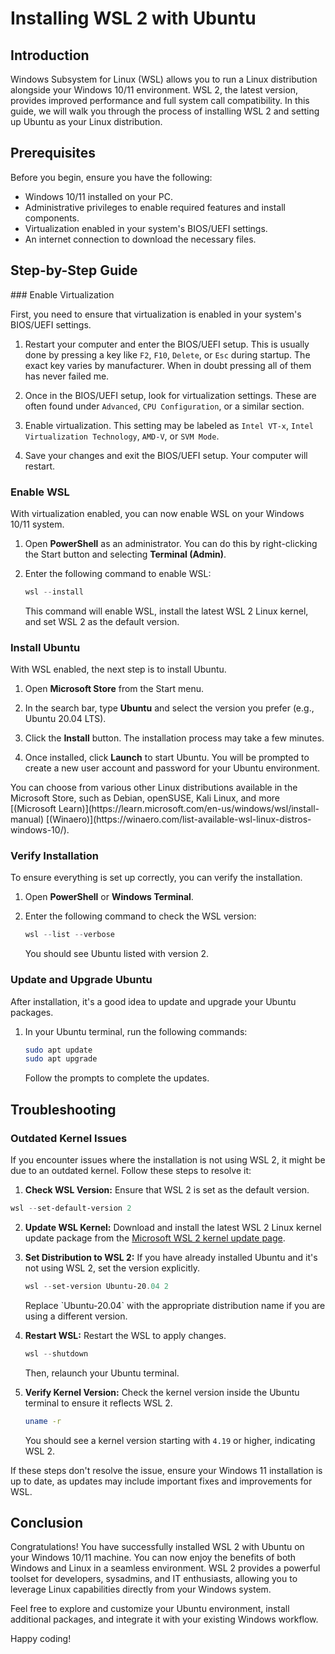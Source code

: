 
# Installing WSL 2 with Ubuntu

## Introduction

Windows Subsystem for Linux (WSL) allows you to run a Linux distribution
alongside your Windows 10/11 environment. WSL 2, the latest version, provides
improved performance and full system call compatibility. In this guide, we will
walk you through the process of installing WSL 2 and setting up Ubuntu as your
Linux distribution.

## Prerequisites

Before you begin, ensure you have the following:

- Windows 10/11 installed on your PC.
- Administrative privileges to enable required features and install components.
- Virtualization enabled in your system's BIOS/UEFI settings.
- An internet connection to download the necessary files.

## Step-by-Step Guide

<Steps>
### Enable Virtualization

First, you need to ensure that virtualization is enabled in your system's
BIOS/UEFI settings.

1. Restart your computer and enter the BIOS/UEFI setup. This is usually done by
   pressing a key like `F2`, `F10`, `Delete`, or `Esc` during startup. The exact
   key varies by manufacturer. When in doubt pressing all of them has never
   failed me.

2. Once in the BIOS/UEFI setup, look for virtualization settings. These are
   often found under `Advanced`, `CPU Configuration`, or a similar section.

3. Enable virtualization. This setting may be labeled as `Intel VT-x`,
   `Intel Virtualization Technology`, `AMD-V`, or `SVM Mode`.

4. Save your changes and exit the BIOS/UEFI setup. Your computer will restart.

### Enable WSL

With virtualization enabled, you can now enable WSL on your Windows 10/11
system.

1. Open **PowerShell** as an administrator. You can do this by right-clicking
   the Start button and selecting **Terminal (Admin)**.

2. Enter the following command to enable WSL:

   ```powershell copy
   wsl --install
   ```

   <Callout type="info">
     This command will enable WSL, install the latest WSL 2 Linux kernel, and
     set WSL 2 as the default version.
   </Callout>

### Install Ubuntu

With WSL enabled, the next step is to install Ubuntu.

1. Open **Microsoft Store** from the Start menu.

2. In the search bar, type **Ubuntu** and select the version you prefer (e.g.,
   Ubuntu 20.04 LTS).

3. Click the **Install** button. The installation process may take a few
   minutes.

4. Once installed, click **Launch** to start Ubuntu. You will be prompted to
   create a new user account and password for your Ubuntu environment.

<Callout type="default">
  You can choose from various other Linux distributions available in the
  Microsoft Store, such as Debian, openSUSE, Kali Linux, and more [(Microsoft
  Learn)](https://learn.microsoft.com/en-us/windows/wsl/install-manual)
  [(Winaero)](https://winaero.com/list-available-wsl-linux-distros-windows-10/).
</Callout>

### Verify Installation

To ensure everything is set up correctly, you can verify the installation.

1. Open **PowerShell** or **Windows Terminal**.

2. Enter the following command to check the WSL version:

   ```powershell copy
   wsl --list --verbose
   ```

   You should see Ubuntu listed with version 2.

### Update and Upgrade Ubuntu

After installation, it's a good idea to update and upgrade your Ubuntu packages.

1. In your Ubuntu terminal, run the following commands:

   ```bash copy
   sudo apt update
   sudo apt upgrade
   ```

   Follow the prompts to complete the updates.

</Steps>

## Troubleshooting

### Outdated Kernel Issues

If you encounter issues where the installation is not using WSL 2, it might be
due to an outdated kernel. Follow these steps to resolve it:

1. **Check WSL Version:** Ensure that WSL 2 is set as the default version.

```powershell copy
wsl --set-default-version 2
```

2. **Update WSL Kernel:** Download and install the latest WSL 2 Linux kernel
   update package from the
   [Microsoft WSL 2 kernel update page](https://aka.ms/wsl2kernel).

3. **Set Distribution to WSL 2:** If you have already installed Ubuntu and it's
   not using WSL 2, set the version explicitly.

   ```powershell copy
   wsl --set-version Ubuntu-20.04 2
   ```

   <Callout type="default">
     Replace `Ubuntu-20.04` with the appropriate distribution name if you are
     using a different version.
   </Callout>

4. **Restart WSL:** Restart the WSL to apply changes.

   ```powershell copy
   wsl --shutdown
   ```

   Then, relaunch your Ubuntu terminal.

5. **Verify Kernel Version:** Check the kernel version inside the Ubuntu
   terminal to ensure it reflects WSL 2.

   ```bash copy
   uname -r
   ```

   You should see a kernel version starting with `4.19` or higher, indicating
   WSL 2.

If these steps don't resolve the issue, ensure your Windows 11 installation is
up to date, as updates may include important fixes and improvements for WSL.

## Conclusion

Congratulations! You have successfully installed WSL 2 with Ubuntu on your
Windows 10/11 machine. You can now enjoy the benefits of both Windows and Linux
in a seamless environment. WSL 2 provides a powerful toolset for developers,
sysadmins, and IT enthusiasts, allowing you to leverage Linux capabilities
directly from your Windows system.

Feel free to explore and customize your Ubuntu environment, install additional
packages, and integrate it with your existing Windows workflow.

Happy coding!
